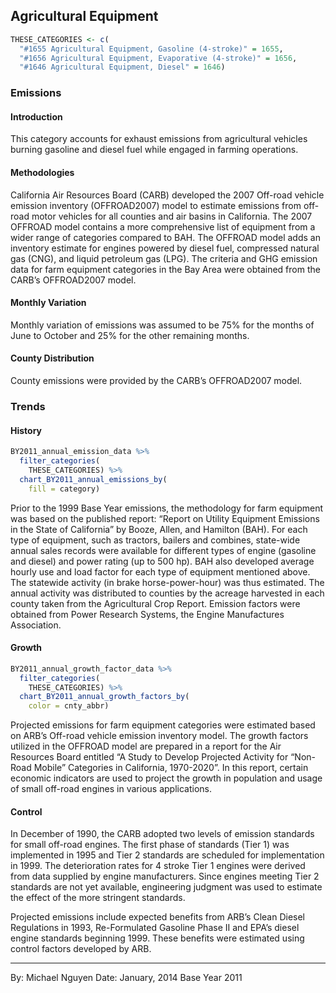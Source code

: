 ## Agricultural Equipment

```r
THESE_CATEGORIES <- c(
  "#1655 Agricultural Equipment, Gasoline (4-stroke)" = 1655,
  "#1656 Agricultural Equipment, Evaporative (4-stroke)" = 1656,
  "#1646 Agricultural Equipment, Diesel" = 1646)
```

### Emissions

#### Introduction {-}

This category accounts for exhaust emissions from agricultural vehicles burning gasoline and diesel fuel while engaged in farming operations.

#### Methodologies {-}

California Air Resources Board (CARB) developed the 2007 Off-road vehicle emission inventory (OFFROAD2007) model to estimate emissions from off-road motor vehicles for all counties and air basins in California. The 2007 OFFROAD model contains a more comprehensive list of equipment from a wider range of categories compared to BAH. The OFFROAD model adds an inventory estimate for engines powered by diesel fuel, compressed natural gas (CNG), and liquid petroleum gas (LPG). The criteria and GHG emission data for farm equipment categories in the Bay Area were obtained from the CARB’s OFFROAD2007 model.

#### Monthly Variation {-}

Monthly variation of emissions was assumed to be 75% for the months of June to October and 25% for the other remaining months.

#### County Distribution {-}

County emissions were provided by the CARB’s OFFROAD2007 model.

### Trends

#### History {-}

```r
BY2011_annual_emission_data %>%
  filter_categories(
    THESE_CATEGORIES) %>%
  chart_BY2011_annual_emissions_by(
    fill = category) 
```

Prior to the 1999 Base Year emissions, the methodology for farm equipment was based on the published report: "Report on Utility Equipment Emissions in the State of California" by Booze, Allen, and Hamilton (BAH). For each type of equipment, such as tractors, bailers and combines, state-wide annual sales records were available for different types of engine (gasoline and diesel) and power rating (up to 500 hp). BAH also developed average hourly use and load factor for each type of equipment mentioned above. The statewide activity (in brake horse-power-hour) was thus estimated. The annual activity was distributed to counties by the acreage harvested in each county taken from the Agricultural Crop Report. Emission factors were obtained from Power Research Systems, the Engine Manufactures Association.

#### Growth {-}

```r
BY2011_annual_growth_factor_data %>%
  filter_categories(
    THESE_CATEGORIES) %>%
  chart_BY2011_annual_growth_factors_by(
    color = cnty_abbr) 
```

Projected emissions for farm equipment categories were estimated based on ARB’s Off-road vehicle emission inventory model. The growth factors utilized in the OFFROAD model are prepared in a report for the Air Resources Board entitled “A Study to Develop Projected Activity for “Non-Road Mobile” Categories in California, 1970-2020”. In this report, certain economic indicators are used to project the growth in population and usage of small off-road engines in various applications.

#### Control {-}

In December of 1990, the CARB adopted two levels of emission standards for small off-road engines. The first phase of standards (Tier 1) was implemented in 1995 and Tier 2 standards are scheduled for implementation in 1999. The deterioration rates for 4 stroke Tier 1 engines were derived from data supplied by engine manufacturers. Since engines meeting Tier 2 standards are not yet available, engineering judgment was used to estimate the effect of the more stringent standards.

Projected emissions include expected benefits from ARB's Clean Diesel Regulations in 1993, Re-Formulated Gasoline Phase II and EPA’s diesel engine standards beginning 1999. These benefits were estimated using control factors developed by ARB.

***

By: Michael Nguyen 
Date: January, 2014 
Base Year 2011
